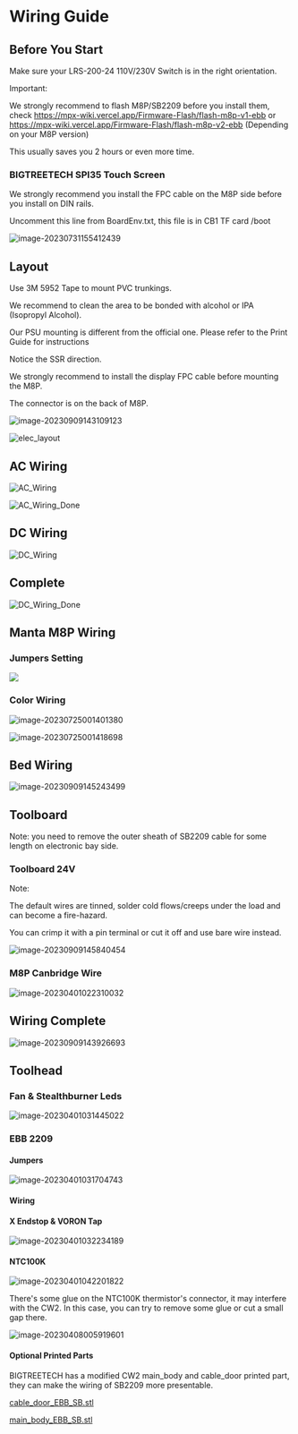 # Wiring Guide


## Before You Start

<Callout type="info">
  Make sure your LRS-200-24 110V/230V Switch is in the right orientation.
</Callout>

<Callout type="info">

Important:

We strongly recommend to flash M8P/SB2209 before you install them, check https://mpx-wiki.vercel.app/Firmware-Flash/flash-m8p-v1-ebb or https://mpx-wiki.vercel.app/Firmware-Flash/flash-m8p-v2-ebb  (Depending on your M8P version)

This usually saves you 2 hours or even more time.

</Callout>


### BIGTREETECH SPI35 Touch Screen

<Callout type="info">

We strongly recommend you install the FPC cable on the M8P side before you install on DIN rails.

</Callout>

Uncomment this line from BoardEnv.txt, this file is in CB1 TF card /boot

![image-20230731155412439](https://img.mpx.wiki/i/2023/08/08/64d25f6de2d5b.webp)


##  Layout

Use 3M 5952 Tape to mount PVC trunkings. 

<Callout type="info">

We recommend to clean the area to be bonded with alcohol or IPA (Isopropyl Alcohol). 

Our PSU mounting is different from the official one. Please refer to the Print Guide for instructions

Notice the SSR direction. 

</Callout>

We strongly recommend to install the display FPC cable before mounting the M8P. 

The connector is on the back of M8P.

![image-20230909143109123](https://img.mpx.wiki/i/2023/09/09/64fc1130d78ba.webp)

![elec_layout](https://img.mpx.wiki/i/2023/07/24/64be9adeae23f.webp)


## AC Wiring

![AC_Wiring](https://img.mpx.wiki/i/2023/07/24/64be9c609ca4a.webp)

![AC_Wiring_Done](https://img.mpx.wiki/i/2023/07/25/64bea4947b001.webp)


## DC Wiring

![DC_Wiring](https://img.mpx.wiki/i/2023/07/24/64be9e6504ceb.webp)


## Complete

![DC_Wiring_Done](https://img.mpx.wiki/i/2023/07/25/64bea53f8ad69.webp)


## Manta M8P Wiring

### Jumpers Setting

![](https://img.mpx.wiki/i/2023/08/16/64dba1d5da992.webp)


### Color Wiring

![image-20230725001401380](https://img.mpx.wiki/i/2023/07/25/64bea34e03f28.webp)

![image-20230725001418698](https://img.mpx.wiki/i/2023/07/25/64bea35fbed94.webp)


## Bed Wiring

![image-20230909145243499](https://img.mpx.wiki/i/2023/09/09/64fc164283342.webp)


## Toolboard 

Note: you need to remove the outer sheath of SB2209 cable for some length on electronic bay side.


### Toolboard 24V 

<Callout type="warning">

Note:

The default wires are tinned, solder cold flows/creeps under the load and can become a fire-hazard.

You can crimp it with a pin terminal or cut it off and use bare wire instead. 

</Callout>

![image-20230909145840454](https://img.mpx.wiki/i/2023/09/09/64fc17a5b3494.webp)


### M8P Canbridge Wire

![image-20230401022310032](https://img.mpx.wiki/i/2023/07/25/64bea3a128fda.webp)


## Wiring Complete

![image-20230909143926693](https://img.mpx.wiki/i/2023/09/09/64fc1323a5769.webp)


## Toolhead

### Fan &amp; Stealthburner Leds

![image-20230401031445022](https://img.mpx.wiki/i/2023/04/01/6427312935cbb.webp)

### EBB 2209 

#### Jumpers

![image-20230401031704743](https://img.mpx.wiki/i/2023/04/01/642731b3f0e32.webp)

#### Wiring 

#### X Endstop &amp; VORON Tap

![image-20230401032234189](https://img.mpx.wiki/i/2023/04/01/642732fc9b45e.webp)

#### NTC100K

![image-20230401042201822](https://img.mpx.wiki/i/2023/04/01/642740ec153d9.webp)

There's some glue on the NTC100K thermistor's connector, it may interfere with the CW2.
In this case, you can try to remove some glue or cut a small gap there.

![image-20230408005919601](https://img.mpx.wiki/i/2023/04/08/64304beb1d725.webp)

#### Optional Printed Parts

BIGTREETECH has a modified CW2 main_body and cable_door printed part, they can make the wiring of SB2209 more presentable.

[cable_door_EBB_SB.stl](https://github.com/bigtreetech/EBB/blob/master/EBB%20SB2240_2209%20CAN/Custom%20Printed%20Parts/cable_door_EBB_SB.stl)

[main_body_EBB_SB.stl](https://github.com/bigtreetech/EBB/blob/master/EBB%20SB2240_2209%20CAN/Custom%20Printed%20Parts/main_body_EBB_SB.stl)

